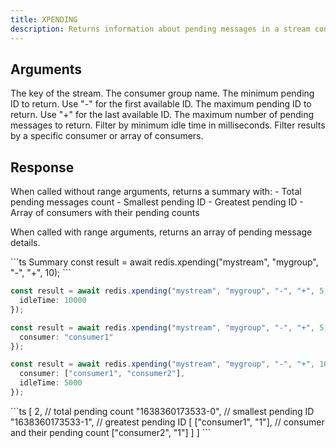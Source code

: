 ```yaml
---
title: XPENDING
description: Returns information about pending messages in a stream consumer group.
---
```


## Arguments

<ParamField body="key" type="string" required>
  The key of the stream.
</ParamField>

<ParamField body="group" type="string" required>
  The consumer group name.
</ParamField>

<ParamField body="start" type="string" required>
  The minimum pending ID to return. Use "-" for the first available ID.
</ParamField>

<ParamField body="end" type="string" required>
  The maximum pending ID to return. Use "+" for the last available ID.
</ParamField>

<ParamField body="count" type="number" required>
  The maximum number of pending messages to return.
</ParamField>

<ParamField body="options">
  <Expandable title="properties">
    <ParamField body="idleTime" type="number">
      Filter by minimum idle time in milliseconds.
    </ParamField>
    <ParamField body="consumer" type="string | string[]">
      Filter results by a specific consumer or array of consumers.
    </ParamField>
  </Expandable>
</ParamField>

## Response

<ResponseField>
  When called without range arguments, returns a summary with:
  - Total pending messages count
  - Smallest pending ID
  - Greatest pending ID  
  - Array of consumers with their pending counts

  When called with range arguments, returns an array of pending message details.
</ResponseField>

<RequestExample>
```ts Summary
const result = await redis.xpending("mystream", "mygroup", "-", "+", 10);
```

```ts With idle time filter
const result = await redis.xpending("mystream", "mygroup", "-", "+", 5, {
  idleTime: 10000
});
```

```ts Specific consumer filter
const result = await redis.xpending("mystream", "mygroup", "-", "+", 5, {
  consumer: "consumer1"
});
```

```ts Multiple consumers with idle filter
const result = await redis.xpending("mystream", "mygroup", "-", "+", 10, {
  consumer: ["consumer1", "consumer2"],
  idleTime: 5000
});
```
</RequestExample>

<ResponseExample>
```ts
[
  2, // total pending count
  "1638360173533-0", // smallest pending ID
  "1638360173533-1", // greatest pending ID
  [
    ["consumer1", "1"], // consumer and their pending count
    ["consumer2", "1"]
  ]
]
```
</ResponseExample>